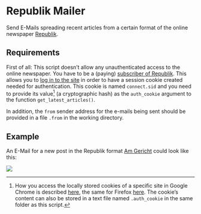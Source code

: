 # Republik Mailer

Send E-Mails spreading recent articles from a certain format of the online newspaper [Republik](https://www.republik.ch/).

## Requirements

First of all: This script doesn't allow any unauthenticated access to the online newspaper. You have to be a (paying) [subscriber of Republik](https://www.republik.ch/angebote). This allows you to [log in to the site](https://www.republik.ch/anmelden) in order to have a session cookie created needed for authentication. This cookie is named `connect.sid` and you need to provide its value[^reveal] (a cryptographic hash) as the `auth_cookie` argument to the function `get_latest_articles()`.

In addition, the `from` sender address for the e-mails being sent should be provided in a file `.from` in the working directory.


[^reveal]: How you access the locally stored cookies of a specific site in Google Chrome is described [here](https://developers.google.com/web/tools/chrome-devtools/storage/cookies), the same for Firefox [here](https://developer.mozilla.org/docs/Tools/Storage_Inspector). The cookie's content can also be stored in a text file named `.auth_cookie` in the same folder as this script.

## Example

An E-Mail for a new post in the Republik format [Am Gericht](https://www.republik.ch/format/am-gericht) could look like this:

![](am-gericht.png)
